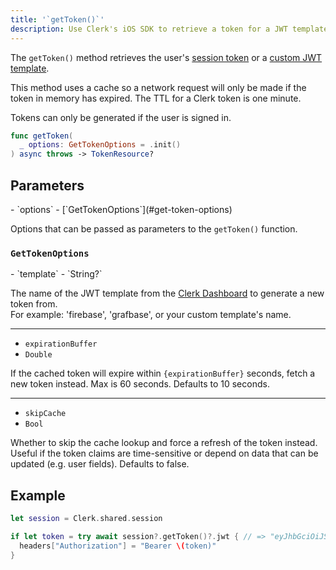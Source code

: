 ```yaml
---
title: '`getToken()`'
description: Use Clerk's iOS SDK to retrieve a token for a JWT template that is defined in the Clerk Dashboard.
---
```


The `getToken()` method retrieves the user's [session token](/docs/backend-requests/resources/session-tokens) or a [custom JWT template](/docs/backend-requests/making/jwt-templates).

This method uses a cache so a network request will only be made if the token in memory has expired. The TTL for a Clerk token is one minute.

Tokens can only be generated if the user is signed in.

```swift {{ filename: 'Session' }}
func getToken(
  _ options: GetTokenOptions = .init()
) async throws -> TokenResource?
```

## Parameters

<Properties>
  - `options`
  - [`GetTokenOptions`](#get-token-options)

  Options that can be passed as parameters to the `getToken()` function.
</Properties>

### `GetTokenOptions`

<Properties>
  - `template`
  - `String?`

  The name of the JWT template from the [Clerk Dashboard](https://dashboard.clerk.com/last-active?path=jwt-templates) to generate a new token from.<br />For example: 'firebase', 'grafbase', or your custom template's name.

  ---

  - `expirationBuffer`
  - `Double`

  If the cached token will expire within `{expirationBuffer}` seconds, fetch a new token instead. Max is 60 seconds. Defaults to 10 seconds.

  ---

  - `skipCache`
  - `Bool`

  Whether to skip the cache lookup and force a refresh of the token instead. Useful if the token claims are time-sensitive or depend on data that can be updated (e.g. user fields). Defaults to false.
</Properties>

## Example

```swift
let session = Clerk.shared.session

if let token = try await session?.getToken()?.jwt { // => "eyJhbGciOiJSUzI1NiIsImtpZC..."
  headers["Authorization"] = "Bearer \(token)"
}
```
